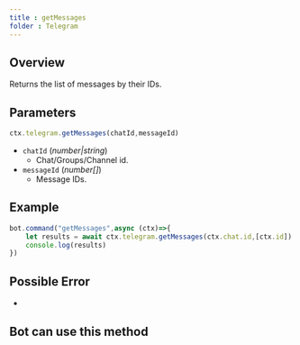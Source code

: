 ```yaml
--- 
title : getMessages 
folder : Telegram 
--- 
```


## Overview 
Returns the list of messages by their IDs. 
## Parameters 
```ts 
ctx.telegram.getMessages(chatId,messageId)
```
- `chatId` (_number|string_) 
    - Chat/Groups/Channel id.
- `messageId` (_number[]_) 
    - Message IDs.
## Example 
```ts:index.ts {2} showLineNumber 
bot.command("getMessages",async (ctx)=>{
    let results = await ctx.telegram.getMessages(ctx.chat.id,[ctx.id]) 
    console.log(results) 
})
```
## Possible Error 
- 
## Bot can use this method